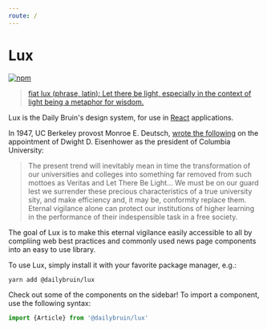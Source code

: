 ```yaml
---
route: /
---
```


# Lux

[![npm](https://img.shields.io/npm/v/@dailybruin/lux.svg)](https://www.npmjs.com/package/@dailybruin/lux)

> [fiat lux (phrase, latin): Let there be light, especially in the context of light being a metaphor for wisdom.](https://en.wiktionary.org/wiki/fiat_lux)

Lux is the Daily Bruin's design system, for use in [React](https://reactjs.org) applications.

In 1947, UC Berkeley provost Monroe E. Deutsch, [wrote the following](https://www.jstor.org/stable/40220704) on the appointment of Dwight D. Eisenhower as the president of Columbia University:

> The present trend will inevitably mean in time the transformation of our universities and colleges into something far removed
> from such mottoes as Veritas and Let There Be Light...
> We must be on our guard lest we surrender these precious characteristics of a true university sity, and make efficiency and, it may be, conformity replace them.
> Eternal vigilance alone can protect our institutions of higher learning in the performance of their indespensible task in a free society.

The goal of Lux is to make this eternal vigilance easily accessible to all by compliing web best practices and commonly used news page components into an easy to use library.

To use Lux, simply install it with your favorite package manager, e.g.:
```
yarn add @dailybruin/lux
```

Check out some of the components on the sidebar! To import a component, use the following syntax:
```javascript
import {Article} from '@dailybruin/lux'
```
